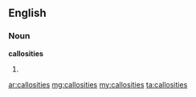 ==English==

===Noun===
'''callosities'''

# {{plural of|[[callosity]]}}

[[ar:callosities]]
[[mg:callosities]]
[[my:callosities]]
[[ta:callosities]]